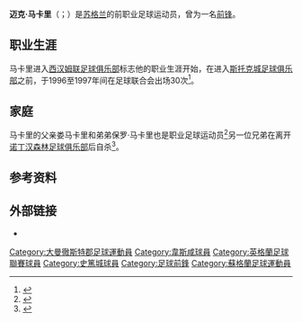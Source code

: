 {{Infobox football biography
| playername     = 迈克·马卡里
| image          = 
| caption        = 
| fullname       = 
| dateofbirth    = {{birth date and age|df=y|1973|2|4}}
| cityofbirth    = [[基尔温宁|基尔温宁]]
| countryofbirth = [[苏格兰|苏格兰]]
| height         = {{height|ft=5|in=5}}
| position       =
| youthyears1    = 1991–1992
| youthyears2    = 1992–1996
| youthclubs1    = [[西汉姆联足球俱乐部|西汉姆联足球俱乐部]]
| youthclubs2    = [[斯托克城足球俱乐部|斯托克城足球俱乐部]]
| years1         = 1996–1997
| clubs1         = 
| caps1          = 30
| goals1         = 3
}}
'''迈克·马卡里'''（{{lang-en|'''Michael "Mike" Macari'''}}；{{bd|1973年|2月4日}}）是[[苏格兰|苏格兰]]的前职业足球运动员，曾为一名[[前锋_(足球)|前锋]]。

==职业生涯==
马卡里进入[[西汉姆联足球俱乐部|西汉姆联足球俱乐部]]标志他的职业生涯开始，在进入[[斯托克城足球俱乐部|斯托克城足球俱乐部]]之前，于1996至1997年间在足球联合会出场30次<ref>{{cite web|url=http://www.neilbrown.newcastlefans.com/stoke/stoke.htm|title=STOKE CITY : 1946/47 - 2008/09|accessdate=15 December 2009|publisher=Post War English & Scottish Football League A - Z Player's Database|deadurl=yes|archiveurl=https://web.archive.org/web/20091212205156/http://www.neilbrown.newcastlefans.com/stoke/stoke.htm|archivedate=2009年12月12日}}</ref>。

==家庭==
马卡里的父亲娄马卡里和弟弟保罗·马卡里也是职业足球运动员<ref>{{cite web|url=http://www.independent.co.uk/news/education/education-news/football-he-wants-his-football-not-his-name-to-do-the-talking-1292836.html|title=Football: 'He wants his football not his name to do the talking'|accessdate=15 December 2009|date=8 November 1997|author=Olivia Blair|publisher=''The Independent''|archive-date=2012-11-05|archive-url=https://web.archive.org/web/20121105102726/http://www.independent.co.uk/news/education/education-news/football-he-wants-his-football-not-his-name-to-do-the-talking-1292836.html|dead-url=no}}</ref>另一位兄弟在离开[[诺丁汉森林足球俱乐部|诺丁汉森林足球俱乐部]]后自杀<ref>{{cite web|url=http://news.bbc.co.uk/1/hi/uk/331687.stm|title=Football manager's son found hanged|accessdate=15 December 2009|date=29 April 1999|publisher=BBC News|archive-date=2009-05-21|archive-url=https://web.archive.org/web/20090521183203/http://news.bbc.co.uk/1/hi/uk/331687.stm|dead-url=no}}</ref>。

==参考资料==
{{Reflist}}

==外部链接==
*{{soccerbase|id=4676}}

{{DEFAULTSORT:Macari, Michael}}
[[Category:大曼徹斯特郡足球運動員|Category:大曼徹斯特郡足球運動員]]
[[Category:韋斯咸球員|Category:韋斯咸球員]]
[[Category:英格蘭足球聯賽球員|Category:英格蘭足球聯賽球員]]
[[Category:史篤城球員|Category:史篤城球員]]
[[Category:足球前鋒|Category:足球前鋒]]
[[Category:蘇格蘭足球運動員|Category:蘇格蘭足球運動員]]